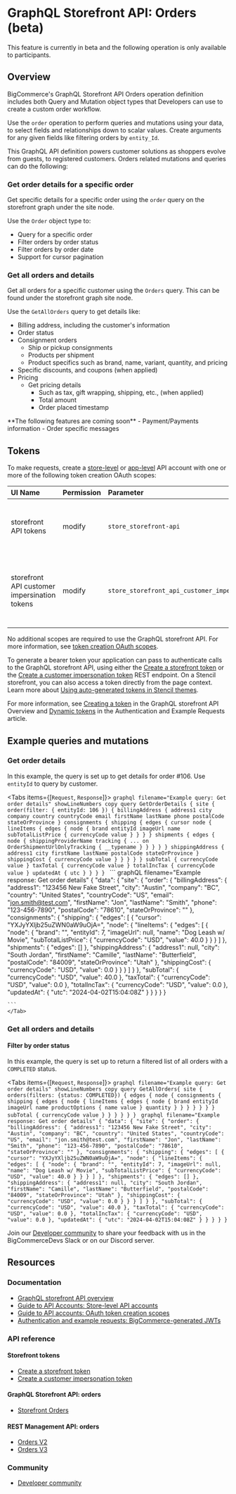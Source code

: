 # GraphQL Storefront API: Orders (beta)

<Callout type="info">
    This feature is currently in beta and the following operation is only available to participants. 
</Callout>

## Overview

BigCommerce's GraphQL Storefront API Orders operation definition includes both Query and Mutation object types that Developers can use to create a custom order workflow.

Use the `order` operation to perform queries and mutations using your data, to select fields and relationships down to scalar values. Create arguments for any given fields like filtering orders by `entity_Id`.

This GraphQL API definition powers customer solutions as shoppers evolve from guests, to registered customers. Orders related mutations and queries can do the following:

### Get order details for a specific order

Get specific details for a specific order using the `order` query on the storefront graph under the site node.

Use the `Order` object type to:
  - Query for a specific order 
  - Filter orders by order status
  - Filter orders by order date
  - Support for cursor pagination

### Get all orders and details

Get all orders for a specific customer using the `Orders` query.   This can be found under the storefront graph site node.

Use the `GetAllOrders` query to get details like:
- Billing address, including the customer's information
- Order status
- Consignment orders
    - Ship or pickup consignments
    - Products per shipment
    - Product specifics such as brand, name, variant, quantity, and pricing
- Specific discounts, and coupons (when applied)
- Pricing
    - Get pricing details
        - Such as tax, gift wrapping, shipping, etc., (when applied)
        - Total amount
        - Order placed timestamp

<Callout type="info">
    **The following features are coming soon**
    - Payment/Payments information 
    - Order specific messages
</Callout>

## Tokens

To make requests, create a [store-level](/docs/start/authentication/api-accounts#store-level-api-accounts) or [app-level](/docs/start/authentication/api-accounts#app-level-api-accounts) API account with one or more of the following token creation OAuth scopes:

| UI Name | Permission | Parameter | Description |
| :--- | :--- | :--- | :--- |
| storefront API tokens | modify | `store_storefront-api` | Create payment access tokens, process payments |
| storefront API customer impersination tokens | modify | `store_storefront_api_customer_impersonation` | Create GraphQL storefront API bearer tokens that allow customer imperonation |

No additional scopes are required to use the GraphQL storefront API. For more information, see [token creation OAuth scopes](/docs/start/authentication/api-accounts#token-creation-scopes).

To generate a bearer token your application can pass to authenticate calls to the GraphQL storefront API, using either the [Create a storefront token](/docs/rest-authentication/tokens#create-a-token) or the [Create a customer impersonation token](/docs/rest-authentication/tokens/customer-impersonation-token#create-a-token) REST endpoint. On a Stencil storefront, you can also access a token directly from the page context. Learn more about [Using auto-generated tokens in Stencil themes](/docs/storefront/graphql#using-auto-generated-tokens-in-stencil-themes).

For more information, see [Creating a token](/docs/storefront/graphql#creating-a-token) in the GraphQL storefront API Overview and [Dynamic tokens](/docs/start/authentication#bigcommerce-generated-jwts) in the Authentication and Example Requests article.

## Example queries and mutations

### Get order details
In this example, the query is set up to get details for order #106. Use `entityId` to query by customer. 

<Tabs items={[`Request`, `Response`]}>
    <Tab>
    ```graphql filename="Example query: Get order details" showLineNumbers copy
    query GetOrderDetails {
      site {
        order(filter: { entityId: 106 }) {
          billingAddress {
            address1
            city
            company
            country
            countryCode
            email
            firstName
            lastName
            phone
            postalCode
            stateOrProvince
          }
          consignments {
            shipping {
              edges {
                  cursor
                  node {
                  lineItems {
                    edges {
                      node {
                        brand
                        entityId
                        imageUrl
                        name
                        subTotalListPrice {
                          currencyCode
                          value
                        }
                      }
                    }
                  }
                  shipments {
                    edges {
                      node {
                        shippingProviderName
                        tracking {
                          ... on OrderShipmentUrlOnlyTracking {
                              __typename
                          }
                        }
                      }
                    }
                  }
                  shippingAddress {
                    address1
                    city
                    firstName
                    lastName
                    postalCode
                    stateOrProvince
                  }
                  shippingCost {
                    currencyCode
                      value
                  }
                }
              }
            }
          }
          subTotal {
            currencyCode
            value
          }
          taxTotal {
            currencyCode
            value
          }
          totalIncTax {
            currencyCode
            value
          }
          updatedAt {
            utc
          }
        }
      }
    }
    ```
    </Tab>
    <Tab>
    ``` graphQL filename="Example response: Get order details"
    {
      "data": {
        "site": {
            "order": {
              "billingAddress": {
                  "address1": "123456 New Fake Street",
                  "city": "Austin",
                  "company": "BC",
                  "country": "United States",
                  "countryCode": "US",
                  "email": "jon.smith@test.com",
                  "firstName": "Jon",
                  "lastName": "Smith",
                  "phone": "123-456-7890",
                  "postalCode": "78610",
                  "stateOrProvince": ""
              },
              "consignments": {
                "shipping": {
                    "edges": [
                        {
                          "cursor": "YXJyYXljb25uZWN0aW9uOjA=",
                          "node": {
                            "lineItems": {
                               "edges": [
                                  {
                                   "node": {
                                      "brand": "",
                                      "entityId": 7,
                                      "imageUrl": null,
                                      "name": "Dog Leash w/ Movie",
                                      "subTotalListPrice": {
                                          "currencyCode": "USD",
                                          "value": 40.0
                                          }
                                        }
                                      }
                                    ]
                                    },
                                    "shipments": {
                                        "edges": []
                                    },
                                    "shippingAddress": {
                                        "address1": null,
                                        "city": "South Jordan",
                                        "firstName": "Camille",
                                        "lastName": "Butterfield",
                                        "postalCode": "84009",
                                        "stateOrProvince": "Utah"
                                    },
                                    "shippingCost": {
                                        "currencyCode": "USD",
                                        "value": 0.0
                                    }
                                }
                            }
                        ]
                    }
                },
                "subTotal": {
                    "currencyCode": "USD",
                    "value": 40.0
                },
                "taxTotal": {
                    "currencyCode": "USD",
                    "value": 0.0
                },
                "totalIncTax": {
                    "currencyCode": "USD",
                    "value": 0.0
                },
                "updatedAt": {
                    "utc": "2024-04-02T15:04:08Z"
                }
            }
        }
      }
    }

    ```
    </Tab>
</Tabs>

### Get all orders and details

#### Filter by order status
In this example, the query is set up to return a filtered list of all orders with a `COMPLETED` status. 

<Tabs items={[`Request`, `Response`]}>
    <Tab>
    ```graphql filename="Example query: Get order details" showLineNumbers copy
    query GetAllOrders{
    site {
    orders(filters: {status: COMPLETED}) {
        edges {
        node {
            consignments {
            shipping {
                edges {
                node {
                    lineItems {
                    edges {
                        node {
                        brand
                        entityId
                        imageUrl
                        name
                        productOptions {
                            name
                            value
                        }
                        quantity
                        }
                    }
                    }
                }
                }
            }
            }
            subTotal {
            currencyCode
            value
            }
        }
        }
    }
    }
    }
    ```
    </Tab>
    <Tab>
    ``` graphql filename="Example response: Get order details"
     {
      "data": {
          "site": {
              "order": {
                  "billingAddress": {
                      "address1": "123456 New Fake Street",
                      "city": "Austin",
                      "company": "BC",
                      "country": "United States",
                      "countryCode": "US",
                      "email": "jon.smith@test.com",
                      "firstName": "Jon",
                      "lastName": "Smith",
                      "phone": "123-456-7890",
                      "postalCode": "78610",
                      "stateOrProvince": ""
                  },
                  "consignments": {
                      "shipping": {
                          "edges": [
                              {
                                  "cursor": "YXJyYXljb25uZWN0aW9uOjA=",
                                  "node": {
                                      "lineItems": {
                                          "edges": [
                                              {
                                                  "node": {
                                                      "brand": "",
                                                      "entityId": 7,
                                                      "imageUrl": null,
                                                      "name": "Dog Leash w/ Movie",
                                                      "subTotalListPrice": {
                                                          "currencyCode": "USD",
                                                          "value": 40.0
                                                      }
                                                  }
                                              }
                                          ]
                                      },
                                      "shipments": {
                                          "edges": []
                                      },
                                      "shippingAddress": {
                                          "address1": null,
                                          "city": "South Jordan",
                                          "firstName": "Camille",
                                          "lastName": "Butterfield",
                                          "postalCode": "84009",
                                          "stateOrProvince": "Utah"
                                      },
                                      "shippingCost": {
                                          "currencyCode": "USD",
                                          "value": 0.0
                                      }
                                  }
                              }
                          ]
                      }
                  },
                  "subTotal": {
                      "currencyCode": "USD",
                      "value": 40.0
                  },
                  "taxTotal": {
                      "currencyCode": "USD",
                      "value": 0.0
                  },
                  "totalIncTax": {
                      "currencyCode": "USD",
                      "value": 0.0
                  },
                  "updatedAt": {
                      "utc": "2024-04-02T15:04:08Z"
                  }
              }
          }
      }
    }
    ```
    </Tab>
</Tabs>

Join our [Developer community](/community) to share your feedback with us in the BigCommerceDevs Slack or on our Discord server.

## Resources

### Documentation

* [GraphQL storefront API overview](/docs/storefront/graphql)
* [Guide to API Accounts: Store-level API accounts](/docs/start/authentication/api-accounts#store-level-api-accounts)
* [Guide to API accounts: OAuth token creation scopes](/docs/start/authentication/api-accounts#token-creation-scopes)
* [Authentication and example requests: BigCommerce-generated JWTs](/docs/start/authentication#bigcommerce-generated-jwts)

### API reference

#### Storefront tokens

* [Create a storefront token](/docs/rest-authentication/tokens#create-a-token)
* [Create a customer impersonation token](/docs/rest-authentication/tokens/customer-impersonation-token#create-a-token)

#### GraphQL Storefront API: orders

* [Storefront Orders](/docs/rest-storefront/orders)

#### REST Management API: orders

* [Orders V2](/docs/rest-management/orders/)
* [Orders V3](/docs/rest-management/transactions)

### Community

* [Developer community](/community)